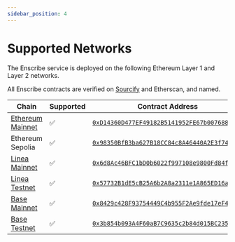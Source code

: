 ```yaml
---
sidebar_position: 4
---
```


# Supported Networks

The Enscribe service is deployed on the following Ethereum Layer 1 and Layer 2 networks.

All Enscribe contracts are verified on [Sourcify](https://sourcify.dev) and Etherscan, and named.

| Chain                                                                                              | Supported     | Contract Address                                                                                                                    | ENS Primary Name                                                                        |
|----------------------------------------------------------------------------------------------------|---------------|-------------------------------------------------------------------------------------------------------------------------------------|-----------------------------------------------------------------------------------------|
| [Ethereum Mainnet](https://repo.sourcify.dev/1/0xD14360D477EF49182B5141952FE67b007688725A)         | ✅            | [`0xD14360D477EF49182B5141952FE67b007688725A`](https://etherscan.io/address/0xD14360D477EF49182B5141952FE67b007688725A)             | [v0.app.enscribe.eth](https://app.ens.domains/v0.app.enscribe.eth)                       |
| Ethereum Sepolia                                                                                   | ✅            | [`0x98350BfB3ba627B18CC84c8A46440A2E3f74d6a7`](https://sepolia.etherscan.io/address/0x98350BfB3ba627B18CC84c8A46440A2E3f74d6a7)     | [v0.enscribe.named.eth](https://sepolia.app.ens.domains/v0.enscribe.named.eth)           |
| [Linea Mainnet](https://repo.sourcify.dev/59144/0x6d8Ac46BFC1bD0b6022f997108e9800Fd84fdD44)        | ✅            | [`0x6d8Ac46BFC1bD0b6022f997108e9800Fd84fdD44`](https://lineascan.build/address/0x6d8Ac46BFC1bD0b6022f997108e9800Fd84fdD44)          | [v0.app.enscribe.linea.eth](https://names.linea.build/v0.app.enscribe.linea.eth)         |
| [Linea Testnet](https://repo.sourcify.dev/59141/0x57732B1dE5cB25A6b2A8a2311e1A865ED16a484E)        | ✅            | [`0x57732B1dE5cB25A6b2A8a2311e1A865ED16a484E`](https://sepolia.lineascan.build/address/0x57732B1dE5cB25A6b2A8a2311e1A865ED16a484E)  | v0.app.enscribe.linea-sepolia.etherscan                                                  |
| [Base Mainnet](https://repo.sourcify.dev/8453/0x8429c428F93754449C4b955F2Ae9fde17eF4e95a)          | ✅            | [`0x8429c428F93754449C4b955F2Ae9fde17eF4e95a`](https://basescan.org/address/0x8429c428F93754449C4b955F2Ae9fde17eF4e95a)             | [v0.app.enscribe.base.eth](https://app.ens.domains/v0.app.enscribe.base.eth)             |
| [Base Testnet](https://repo.sourcify.dev/84532/0x3b854b093A4F60aB7C9635c2b84d015BC2359B2a)         | ✅            | [`0x3b854b093A4F60aB7C9635c2b84d015BC2359B2a`](https://sepolia.basescan.org/address/0x3b854b093A4F60aB7C9635c2b84d015BC2359B2a)     | v0.app.enscribe.basetest.eth                                                             |